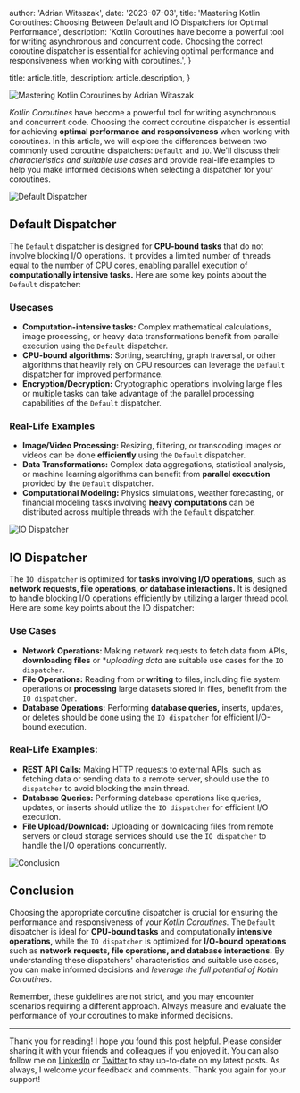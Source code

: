 
  author: 'Adrian Witaszak',
  date: '2023-07-03',
  title: 'Mastering Kotlin Coroutines: Choosing Between Default and IO Dispatchers for Optimal Performance',
  description:
    'Kotlin Coroutines have become a powerful tool for writing asynchronous and concurrent code. Choosing the correct coroutine dispatcher is essential for achieving optimal performance and responsiveness when working with coroutines.',
}

  title: article.title,
  description: article.description,
}


<Image src={Img1} alt="Mastering Kotlin Coroutines by Adrian Witaszak"/>

*Kotlin Coroutines* have become a powerful tool for writing asynchronous and concurrent code. Choosing the correct coroutine dispatcher is essential for achieving **optimal performance and responsiveness** when working with coroutines. In this article, we will explore the differences between two commonly used coroutine dispatchers: `Default` and `IO`. We'll discuss their *characteristics and suitable use cases* and provide real-life examples to help you make informed decisions when selecting a dispatcher for your coroutines.

<Image src={Img2} alt="Default Dispatcher"/>

## Default Dispatcher

The `Default` dispatcher is designed for **CPU-bound tasks** that do not involve blocking I/O operations. It provides a limited number of threads equal to the number of CPU cores, enabling parallel execution of **computationally intensive tasks.** Here are some key points about the `Default` dispatcher:

### Usecases

- **Computation-intensive tasks:** Complex mathematical calculations, image processing, or heavy data transformations benefit from parallel execution using the `Default` dispatcher.
- **CPU-bound algorithms:** Sorting, searching, graph traversal, or other algorithms that heavily rely on CPU resources can leverage the `Default` dispatcher for improved performance.
- **Encryption/Decryption:** Cryptographic operations involving large files or multiple tasks can take advantage of the parallel processing capabilities of the `Default` dispatcher.

### Real-Life Examples

- **Image/Video Processing:** Resizing, filtering, or transcoding images or videos can be done **efficiently** using the `Default` dispatcher.
- **Data Transformations:** Complex data aggregations, statistical analysis, or machine learning algorithms can benefit from **parallel execution** provided by the `Default` dispatcher.
- **Computational Modeling:** Physics simulations, weather forecasting, or financial modeling tasks involving **heavy computations** can be distributed across multiple threads with the `Default` dispatcher.

<Image src={Img3} alt="IO Dispatcher"/>

## IO Dispatcher

The `IO dispatcher` is optimized for **tasks involving I/O operations,** such as **network requests, file operations, or database interactions.** It is designed to handle blocking I/O operations efficiently by utilizing a larger thread pool. Here are some key points about the IO dispatcher:

### Use Cases
- **Network Operations:** Making network requests to fetch data from APIs, **downloading files** or **uploading data* are suitable use cases for the `IO dispatcher`.
- **File Operations:** Reading from or **writing** to files, including file system operations or **processing** large datasets stored in files, benefit from the `IO dispatcher`.
- **Database Operations:** Performing **database queries,** inserts, updates, or deletes should be done using the `IO dispatcher` for efficient I/O-bound execution.

### Real-Life Examples:
- **REST API Calls:** Making HTTP requests to external APIs, such as fetching data or sending data to a remote server, should use the `IO dispatcher` to avoid blocking the main thread.
- **Database Queries:** Performing database operations like queries, updates, or inserts should utilize the `IO dispatcher` for efficient I/O execution.
- **File Upload/Download:** Uploading or downloading files from remote servers or cloud storage services should use the `IO dispatcher` to handle the I/O operations concurrently.

<Image src={Img4} alt="Conclusion"/>

## Conclusion

Choosing the appropriate coroutine dispatcher is crucial for ensuring the performance and responsiveness of your *Kotlin Coroutines.* The `Default` dispatcher is ideal for **CPU-bound tasks** and computationally **intensive operations,** while the `IO dispatcher` is optimized for **I/O-bound operations** such as **network requests, file operations, and database interactions.** By understanding these dispatchers' characteristics and suitable use cases, you can make informed decisions and *leverage the full potential of Kotlin Coroutines*.

Remember, these guidelines are not strict, and you may encounter scenarios requiring a different approach. Always measure and evaluate the performance of your coroutines to make informed decisions.

***

Thank you for reading! I hope you found this post helpful. Please consider sharing it with your friends and colleagues if you enjoyed it. You can also follow me on [LinkedIn](https://www.linkedin.com/in/adrian-witaszak/) or [Twitter](https://x.com/adrianwita) to stay up-to-date on my latest posts. As always, I welcome your feedback and comments. Thank you again for your support!
